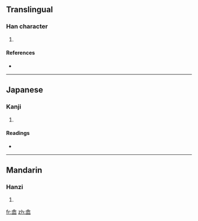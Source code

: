 ==Translingual==

===Han character===
{{Han char|rn=46|rad=山|as=10|sn=13|four=8077<sub>9</sub>|canj=人一木山 (OMDU), X人一木山 (XOMDU)}}

# {{defn|Han|sort=山10}}

====References====
* {{Han ref|kx=0316.390|dkj=08321|dj=0617.210|hdz=10791.020|uh=5D5E|ud=23902|bh=DD53|bd=56659}}

----

==Japanese==

===Kanji===
{{ja-kanji|grade=|rs=山10}}

# {{defn|Japanese}}

====Readings====
* {{ja-readings|on=[[と]] (to), [[ず]] (zu)|kun=}}

----

==Mandarin==

===Hanzi===
{{cmn-hanzi|pin=[[jī]] ([[ji1]]), [[qī]] ([[qi1]]), [[tú]] ([[tu2]])|wg=chi<sup>1</sup>, ch'i<sup>1</sup>, t'u<sup>2</sup>}}

# {{defn|Mandarin}}

[[fr:嵞]]
[[zh:嵞]]